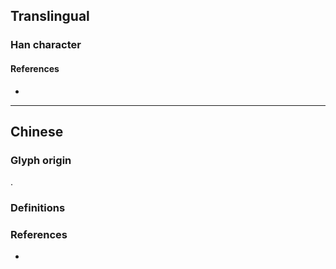 {{character info}}
==Translingual==

===Han character===
{{Han char|rn=75|rad=木|as=12|sn=16|four=|canj=DHHC|ids=⿰木貿}}

====References====
* {{Han ref|kx=0555.160|dkj=15600|dj=0945.030|hdz=21294.080|uh=6A6E|ud=27246}}

----

==Chinese==

===Glyph origin===
{{Han etym|貿|no_img=y}}
{{Han compound|木|貿|ls=psc|c1=s|c2=p}}.

===Definitions===
{{zh-see|柳|v}}

===References===
* {{R:twedu|A01909-012}}